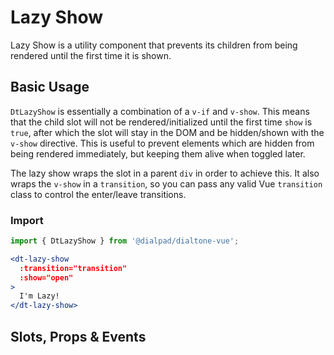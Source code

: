 
# Lazy Show

<Subtitle>
  Lazy Show is a utility component that prevents its children from being rendered until the first time it is shown.
</Subtitle>

## Basic Usage

`DtLazyShow` is essentially a combination of a `v-if` and `v-show`. This means that the child slot will not be
rendered/initialized until the first time `show` is `true`, after which the slot will stay in the DOM and be
hidden/shown with the `v-show` directive. This is useful to prevent elements which are hidden from being rendered
immediately, but keeping them alive when toggled later.

The lazy show wraps the slot in a parent `div` in order to achieve this. It also wraps the `v-show` in a `transition`,
so you can pass any valid Vue `transition` class to control the enter/leave transitions.

### Import

```jsx
import { DtLazyShow } from '@dialpad/dialtone-vue';
```

```jsx
<dt-lazy-show
  :transition="transition"
  :show="open"
>
  I'm Lazy!
</dt-lazy-show>
```

<Canvas>
  <Story id="utilities-lazy-show--default" />
</Canvas>

## Slots, Props & Events

<ArgsTable story={PRIMARY_STORY} />
